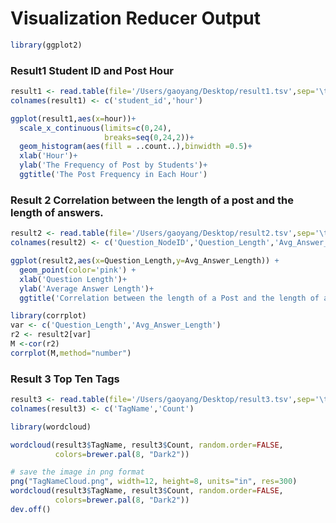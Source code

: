 # Visualization Reducer Output

```r
library(ggplot2)
```

### Result1 Student ID and Post Hour
```r
result1 <- read.table(file='/Users/gaoyang/Desktop/result1.tsv',sep='\t')
colnames(result1) <- c('student_id','hour')

ggplot(result1,aes(x=hour))+
  scale_x_continuous(limits=c(0,24),
                     breaks=seq(0,24,2))+
  geom_histogram(aes(fill = ..count..),binwidth =0.5)+
  xlab('Hour')+
  ylab('The Frequency of Post by Students')+
  ggtitle('The Post Frequency in Each Hour')

```

### Result 2 Correlation between the length of a post and the length of answers.

```r
result2 <- read.table(file='/Users/gaoyang/Desktop/result2.tsv',sep='\t')
colnames(result2) <- c('Question_NodeID','Question_Length','Avg_Answer_Length')

ggplot(result2,aes(x=Question_Length,y=Avg_Answer_Length)) +
  geom_point(color='pink') +
  xlab('Question Length')+
  ylab('Average Answer Length')+
  ggtitle('Correlation between the length of a Post and the length of answers')

library(corrplot)
var <- c('Question_Length','Avg_Answer_Length')
r2 <- result2[var]
M <-cor(r2)
corrplot(M,method="number")

```

### Result 3 Top Ten Tags

```r
result3 <- read.table(file='/Users/gaoyang/Desktop/result3.tsv',sep='\t')
colnames(result3) <- c('TagName','Count')

library(wordcloud)

wordcloud(result3$TagName, result3$Count, random.order=FALSE, 
          colors=brewer.pal(8, "Dark2"))

# save the image in png format
png("TagNameCloud.png", width=12, height=8, units="in", res=300)
wordcloud(result3$TagName, result3$Count, random.order=FALSE, 
          colors=brewer.pal(8, "Dark2"))
dev.off()

```

